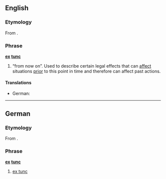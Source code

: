 ==English==

===Etymology===
From {{etyl|la}}.

{{rfp}}

===Phrase===
'''[[ex#Latin|ex]] [[tunc#Latin|tunc]]'''

# {{legal}} “from now on”. Used to describe certain legal effects that can [[affect]] situations [[prior]] to this point in time and therefore can affect past actions.

====Translations====
{{trans-top|law: from now on}}
* German: {{t|de|ex tunc}}
{{trans-mid}}
{{trans-bottom}}

----

==German==

===Etymology===
From {{etyl|la|de}}.

{{rfp|lang=de}}

===Phrase===
'''[[ex#Latin|ex]] [[tunc#Latin|tunc]]'''

# {{legal}} [[#English|ex tunc]]